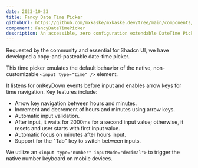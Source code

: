 ```yaml
---
date: 2023-10-23
title: Fancy Date Time Picker
githubUrl: https://github.com/mxkaske/mxkaske.dev/tree/main/components/craft/fancy-date-time-picker.tsx
component: FancyDateTimePicker
description: An accessible, zero configuration extendable DateTime Picker for your shadcn/ui projects.
---
```


<CraftWrapper>
  <FancyDateTimePicker />
</CraftWrapper>

Requested by the community and essential for Shadcn UI, we have developed a copy-and-pasteable date-time picker.

This time picker emulates the default behavior of the native, non-customizable `<input type="time" />` element.

It listens for onKeyDown events before input and enables arrow keys for time navigation. Key features include:

- Arrow key navigation between hours and minutes.
- Increment and decrement of hours and minutes using arrow keys.
- Automatic input validation.
- After input, it waits for 2000ms for a second input value; otherwise, it resets and user starts with first input value.
- Automatic focus on minutes after hours input.
- Support for the "Tab" key to switch between inputs.

We utilize an `<input type="number" inputMode="decimal">` to trigger the native number keyboard on mobile devices.